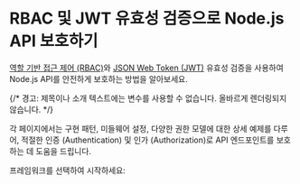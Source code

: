 
# RBAC 및 JWT 유효성 검증으로 Node.js API 보호하기

[역할 기반 접근 제어 (RBAC)](/authorization/role-based-access-control)와 [JSON Web Token (JWT)](https://auth.wiki/jwt) 유효성 검증을 사용하여 Node.js API를 안전하게 보호하는 방법을 알아보세요.

{/* 경고: 제목이나 소개 텍스트에는 변수를 사용할 수 없습니다. 올바르게 렌더링되지 않습니다. */}

각 페이지에서는 구현 패턴, 미들웨어 설정, 다양한 권한 모델에 대한 상세 예제를 다루어, 적절한 인증 (Authentication) 및 인가 (Authorization)로 API 엔드포인트를 보호하는 데 도움을 드립니다.

프레임워크를 선택하여 시작하세요:

<MiniGallery />
